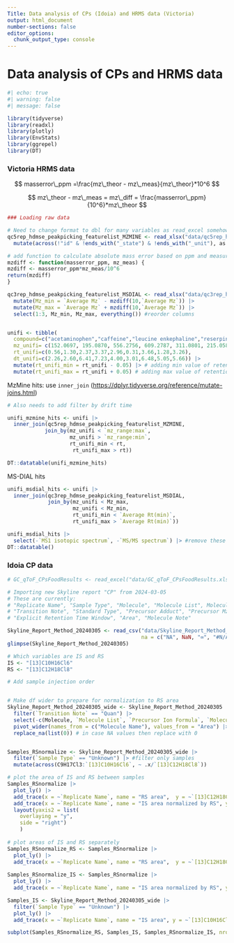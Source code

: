 ```yaml
---
Title: Data analysis of CPs (Idoia) and HRMS data (Victoria)
output: html_document
number-sections: false
editor_options: 
  chunk_output_type: console
---
```


# Data analysis of CPs and HRMS data

```r
#| echo: true
#| warning: false
#| message: false

library(tidyverse)
library(readxl)
library(plotly)
library(EnvStats)
library(ggrepel)
library(DT)
```

### Victoria HRMS data

$$
masserror\_ppm =\frac{mz\_theor - mz\_meas}{mz\_theor}*10^6
$$

$$
mz\_theor - mz\_meas = mz\_diff = \frac{masserror\_ppm}{10^6}*mz\_theor
$$

```r

### Loading raw data

# Need to change format to dbl for many variables as read_excel somehow converts to character
qc5rep_hdmse_peakpicking_featurelist_MZMINE <- read_xlsx("data/qc5rep_hdmse_peakpicking_featurelist_MZMINE.xlsx") |> 
  mutate(across(!"id" & !ends_with("_state") & !ends_with("_unit"), as.double)) #convert to double for all except "_id" and "_state" columns

# add function to calculate absolute mass error based on ppm and measured mz for MSDIAL data
mzdiff <- function(masserror_ppm, mz_meas) {
mzdiff <- masserror_ppm*mz_meas/10^6
return(mzdiff)
}

qc3rep_hdmse_peakpicking_featurelist_MSDIAL <- read_xlsx("data/qc3rep_hdmse_peakpicking_featurelist_MSDIAL.xlsx") |> 
  mutate(Mz_min = `Average Mz` - mzdiff(10,`Average Mz`)) |> 
  mutate(Mz_max = `Average Mz` + mzdiff(10,`Average Mz`)) |> 
  select(1:3, Mz_min, Mz_max, everything()) #reorder columns


unifi <- tibble(
  compound=c("acetaminophen","caffeine","leucine enkephaline","reserpine","sulfadimethoxine","sulfaguanidine","terfenadine","val-tyr-val","verapamil"),
  mz_unifi= c(152.0697, 195.0870, 556.2756, 609.2787, 311.0801, 215.0589, 472.3197, 380.2173, 455.2892),
  rt_unifi=c(0.56,1.30,2.37,3.37,2.96,0.31,3.66,1.28,3.26),
  dt_unifi=c(2.26,2.60,6.41,7.23,4.00,3.01,6.48,5.05,5.66)) |> 
  mutate(rt_unifi_min = rt_unifi - 0.05) |> # adding min value of retention time
  mutate(rt_unifi_max = rt_unifi + 0.05) # adding max value of retention time


```

MzMine hits: use `inner_join` (<https://dplyr.tidyverse.org/reference/mutate-joins.html>)

```r
# Also needs to add filter by drift time

unifi_mzmine_hits <- unifi |> 
  inner_join(qc5rep_hdmse_peakpicking_featurelist_MZMINE,
            join_by(mz_unifi < `mz_range:max`, 
                    mz_unifi > `mz_range:min`,
                    rt_unifi_min < rt,
                     rt_unifi_max > rt))

DT::datatable(unifi_mzmine_hits)

```

MS-DIAL hits

```r

unifi_msdial_hits <- unifi |> 
  inner_join(qc3rep_hdmse_peakpicking_featurelist_MSDIAL,
             join_by(mz_unifi < Mz_max,
                     mz_unifi < Mz_min,
                     rt_unifi_min < `Average Rt(min)`,
                     rt_unifi_max > `Average Rt(min)`))

unifi_msdial_hits |> 
  select(-`MS1 isotopic spectrum`, -`MS/MS spectrum`) |> #remove these columns to get nicer table
DT::datatable()
```

### Idoia CP data

```r

# GC_qToF_CPsFoodResults <- read_excel("data/GC_qToF_CPsFoodResults.xlsx")

# Importing new Skyline report "CP" from 2024-03-05
# These are currently: 
# "Replicate Name", "Sample Type", "Molecule", "Molecule List", Molecule Name", "Precursor Ion Formula", "Isotope Label Type",
# "Transition Note", "Standard Type", "Precursor Adduct", "Precursor Mz", "Average Measured Retention Time", "Explicit Retention Time", 
# "Explicit Retention Time Window", "Area", "Molecule Note" 

Skyline_Report_Method_20240305 <- read_csv("data/Skyline_Report_Method_20240305.csv", 
                                           na = c("NA", NaN, "∞", "#N/A", "")) # Specify some strings as NA values
glimpse(Skyline_Report_Method_20240305)

# Which variables are IS and RS
IS <- "[13]C10H16Cl6"
RS <- "[13]C12H18Cl8"

# Add sample injection order


# Make df wider to prepare for normalization to RS area
Skyline_Report_Method_20240305_wide <- Skyline_Report_Method_20240305 |>
  filter(`Transition Note` == "Quan") |>
  select(-c(Molecule, `Molecule List`, `Precursor Ion Formula`, `Molecule Note`, `Standard Type`, `Isotope Label Type`, `Transition Note`, `Average Measured Retention Time`, `Explicit Retention Time`, `Explicit Retention Time Window`, `Precursor Adduct`, `Precursor Mz`)) |> #removing these as they are associated with the homologues and will split area columns (i.e. make even wider)
  pivot_wider(names_from = c("Molecule Name"), values_from = "Area") |> 
  replace_na(list(0)) # in case NA values then replace with 0


Samples_RSnormalize <- Skyline_Report_Method_20240305_wide |> 
  filter(`Sample Type` == "Unknown") |> #filter only samples 
  mutate(across(C9H17Cl3:`[13]C10H16Cl6`, ~ .x/`[13]C12H18Cl8`))

# plot the area of IS and RS between samples
Samples_RSnormalize |> 
  plot_ly() |> 
  add_trace(x = ~`Replicate Name`, name = "RS area",  y = ~`[13]C12H18Cl8`, type = 'scatter', mode = 'markers') |> 
  add_trace(x = ~`Replicate Name`, name = "IS area normalized by RS", y = ~`[13]C10H16Cl6`, type = 'scatter', mode = 'markers', yaxis = "y2") |> 
  layout(yaxis2 = list(
    overlaying = "y",
    side = "right")
    ) 
  
# plot areas of IS and RS separately
Samples_RSnormalize_RS <- Samples_RSnormalize |> 
  plot_ly() |> 
  add_trace(x = ~`Replicate Name`, name = "RS area",  y = ~`[13]C12H18Cl8`, type = 'scatter', mode = 'markers') 
 
Samples_RSnormalize_IS <- Samples_RSnormalize |> 
  plot_ly() |>
  add_trace(x = ~`Replicate Name`, name = "IS area normalized by RS", y = ~`[13]C10H16Cl6`, type = 'scatter', mode = 'markers') 

Samples_IS <- Skyline_Report_Method_20240305_wide |> 
  filter(`Sample Type` == "Unknown") |> 
  plot_ly() |> 
  add_trace(x = ~`Replicate Name`, name = "IS area", y = ~`[13]C10H16Cl6`, type = 'scatter', mode = 'markers')

subplot(Samples_RSnormalize_RS, Samples_IS, Samples_RSnormalize_IS, nrows = 3) 
  


```
